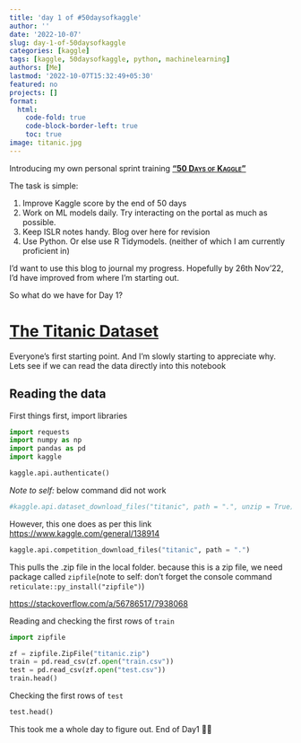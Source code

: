 ```yaml
---
title: 'day 1 of #50daysofkaggle'
author: ''
date: '2022-10-07'
slug: day-1-of-50daysofkaggle
categories: [kaggle]
tags: [kaggle, 50daysofkaggle, python, machinelearning]
authors: [Me]
lastmod: '2022-10-07T15:32:49+05:30'
featured: no
projects: []
format:
  html:
    code-fold: true
    code-block-border-left: true
    toc: true
image: titanic.jpg
---
```


Introducing my own personal sprint training [[[**"50 Days of Kaggle"**]{.underline}]{.smallcaps}](https://www.kaggle.com/dsramakant)

The task is simple:

1.  Improve Kaggle score by the end of 50 days
2.  Work on ML models daily. Try interacting on the portal as much as possible.
3.  Keep ISLR notes handy. Blog over here for revision
4.  Use Python. Or else use R Tidymodels. (neither of which I am currently proficient in)

I'd want to use this blog to journal my progress. Hopefully by 26th Nov'22, I'd have improved from where I'm starting out.

So what do we have for Day 1?

# [The Titanic Dataset](https://www.kaggle.com/competitions/titanic/overview "Baby Step #1")

Everyone's first starting point. And I'm slowly starting to appreciate why. Lets see if we can read the data directly into this notebook

## Reading the data

First things first, import libraries

```python
import requests
import numpy as np
import pandas as pd
import kaggle

kaggle.api.authenticate()
```

*Note to self:* below command did not work

```python
#kaggle.api.dataset_download_files("titanic", path = ".", unzip = True)
```

However, this one does as per this link <https://www.kaggle.com/general/138914>

```python
kaggle.api.competition_download_files("titanic", path = ".")
```

This pulls the .zip file in the local folder. because this is a zip file, we need package called `zipfile`(note to self: don't forget the console command `reticulate::py_install("zipfile")`)

<https://stackoverflow.com/a/56786517/7938068>

Reading and checking the first rows of `train`

```python
import zipfile

zf = zipfile.ZipFile("titanic.zip")
train = pd.read_csv(zf.open("train.csv"))
test = pd.read_csv(zf.open("test.csv"))
train.head()
```

Checking the first rows of `test`

```python
test.head()
```

This took me a whole day to figure out. End of Day1 🤷‍♂️
